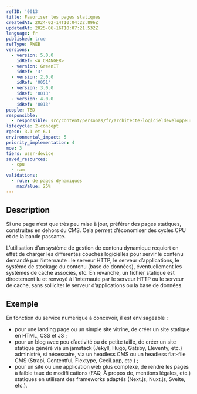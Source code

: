 ```yaml
---
refID: '0013'
title: Favoriser les pages statiques
createdAt: 2024-02-14T10:04:22.896Z
updatedAt: 2025-06-16T10:07:21.532Z
language: fr
published: true
refType: RWEB
versions:
  - version: 5.0.0
    idRef: <A CHANGER>
  - version: GreenIT
    idRef: '3'
  - version: 2.0.0
    idRef: '0051'
  - version: 3.0.0
    idRef: '0013'
  - version: 4.0.0
    idRef: '0013'
people: TBD
responsible:
  - responsible: src/content/personas/fr/architecte-logicieldeveloppeur.mdx
lifecycle: 2-concept
rgesn: 3.1 et 6.1
environmental_impact: 5
priority_implementation: 4
moe: 3
tiers: user-device
saved_resources:
  - cpu
  - ram
validations:
  - rule: de pages dynamiques
    maxValue: 25%
---
```


## Description

Si une page n’est que très peu mise à jour, préférer des pages statiques, construites en dehors du CMS. Cela permet d’économiser des cycles CPU et de la bande passante.

L’utilisation d’un système de gestion de contenu dynamique requiert en effet de charger les différentes couches logicielles pour servir le contenu demandé par l’internaute : le serveur HTTP, le serveur d’applications, le système de stockage du contenu (base de données), éventuellement les systèmes de cache associés, etc. En revanche, un fichier statique est directement lu et renvoyé à l’internaute par le serveur HTTP ou le serveur de cache, sans solliciter le serveur d’applications ou la base de données.

## Exemple

En fonction du service numérique à concevoir, il est envisageable :

* pour une landing page ou un simple site vitrine, de créer un site statique en HTML, CSS et JS ;
* pour un blog avec peu d’activité ou de petite taille, de créer un site statique généré via un jamstack (Jekyll, Hugo, Gatsby, Eleventy, etc.) administré, si nécessaire, via un headless CMS ou un headless flat-file CMS (Strapi, Contentful, Flextype, Cecil.app, etc.) ;
* pour un site ou une application web plus complexe, de rendre les pages à faible taux de modifi cations (FAQ, À propos de, mentions légales, etc.) statiques en utilisant des frameworks adaptés (Next.js, Nuxt.js, Svelte, etc.).
